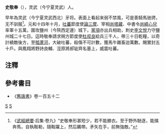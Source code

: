'''史敬奉'''（{{bd|?||?|}}），灵武（今宁夏灵武）人。

早年為灵武（今宁夏灵武西北）牙将。表面上看起来弱不禁風，可是善騎馬驰骋，无不驯服<ref>《[[武經總要|武經總要]]·后集·卷九》“史敬奉形甚短少，若不能勝衣。至于野外馳逐，能擒奔馬，自執鞍勒，隨鞍躍上，然后羈帶。矛矢在手，前無強敵。”</ref>。元和十四年十月，[[吐蕃|吐蕃]]節度使[[論三摩|論三摩]]、宰相[[尚塔藏|尚塔藏]]、中書令[[尚綺心兒|尚綺心兒]]率軍十五萬，圍攻鹽州（今陝西定邊）城下，[[黨項|黨項]]亦出兵相助，刺史[[李文悅|李文悅]]力守鹽州城二十七日。這時敬奉請求朔方節度使[[杜叔良|杜叔良]]給兵三千人，帶三十日乾糧，以奇計繞敵後方，至[[瓠蘆河|瓠蘆河]]，大破吐蕃，殺傷不可計數，獲馬牛雜畜迨萬數。賜實封五十戶。與鳳翔將野詩良輔、涇原將郝玼齊名塞上，威震吐蕃。

==注釋==
{{reflist}}
==參考書目==
*《[[舊唐書|舊唐書]]》卷一百五十二
[[category:唐朝軍事人物|S]]
[[category:宁夏人|S]]